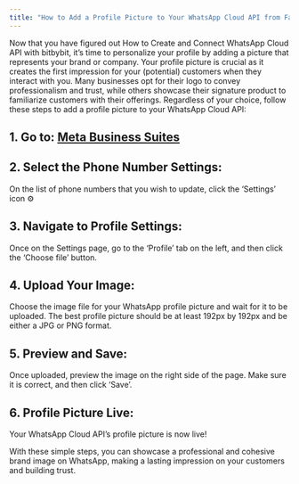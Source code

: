 ```yaml
---
title: "How to Add a Profile Picture to Your WhatsApp Cloud API from Facebook"
---
```


Now that you have figured out How to Create and Connect WhatsApp Cloud API with bitbybit, it’s time to personalize your profile by adding a picture that represents your brand or company. Your profile picture is crucial as it creates the first impression for your (potential) customers when they interact with you. Many businesses opt for their logo to convey professionalism and trust, while others showcase their signature product to familiarize customers with their offerings.
Regardless of your choice, follow these steps to add a profile picture to your WhatsApp Cloud API:

## **1. Go to:** [Meta Business Suites](https://business.facebook.com/wa/manage/phone-numbers/)

## **2. Select the Phone Number Settings:**

On the list of phone numbers that you wish to update, click the ‘Settings’ icon ⚙️

## **3. Navigate to Profile Settings:**

Once on the Settings page, go to the ‘Profile’ tab on the left, and then click the ‘Choose file’ button.

## **4. Upload Your Image:**

Choose the image file for your WhatsApp profile picture and wait for it to be uploaded. The best profile picture should be at least 192px by 192px and be either a JPG or PNG format.

## **5. Preview and Save:**

Once uploaded, preview the image on the right side of the page. Make sure it is correct, and then click ‘Save’.

## **6. Profile Picture Live:**

Your WhatsApp Cloud API’s profile picture is now live\!

With these simple steps, you can showcase a professional and cohesive brand image on WhatsApp, making a lasting impression on your customers and building trust.